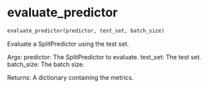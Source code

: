 # evaluate_predictor { #onco_derm_ai.evaluate_predictor }

```python
evaluate_predictor(predictor, test_set, batch_size)
```

Evaluate a SplitPredictor using the test set.

Args:
    predictor: The SplitPredictor to evaluate.
    test_set: The test set.
    batch_size: The batch size.

Returns:
    A dictionary containing the metrics.